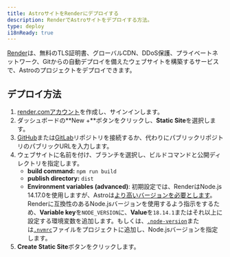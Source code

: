 ```yaml
---
title: AstroサイトをRenderにデプロイする
description: RenderでAstroサイトをデプロイする方法。
type: deploy
i18nReady: true
---
```


[Render](https://render.com/)は、無料のTLS証明書、グローバルCDN、DDoS保護、プライベートネットワーク、Gitからの自動デプロイを備えたウェブサイトを構築するサービスで、Astroのプロジェクトをデプロイできます。

## デプロイ方法

1. [render.comアカウント](https://dashboard.render.com/)を作成し、サインインします。
2. ダッシュボードの**New +**ボタンをクリックし、**Static Site**を選択します。
3. [GitHub](https://github.com/)または[GitLab](https://about.gitlab.com/)リポジトリを接続するか、代わりにパブリックリポジトリのパブリックURLを入力します。
4. ウェブサイトに名前を付け、ブランチを選択し、ビルドコマンドと公開ディレクトリを指定します。
   - **build command:** `npm run build`
   - **publish directory:** `dist`
   - **Environment variables (advanced)**: 初期設定では、RenderはNode.js 14.17.0を使用しますが、Astroは[より高いバージョンを必要とします](/en/install/auto/#prerequisites)。Renderに互換性のあるNode.jsバージョンを使用するよう指示をするため、**Variable key**を`NODE_VERSION`に、**Value**を`18.14.1`またはそれ以上に設定する環境変数を追加します。もしくは、[`.node-version`](https://render.com/docs/node-version)または[`.nvmrc`](https://render.com/docs/node-version)ファイルをプロジェクトに追加し、Node.jsバージョンを指定します。
5. **Create Static Site**ボタンをクリックします。